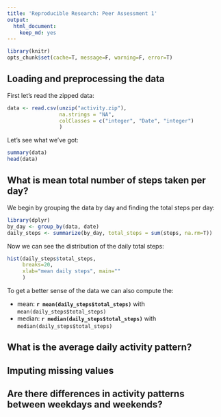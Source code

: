 ```yaml
---
title: 'Reproducible Research: Peer Assessment 1'
output:
  html_document:
    keep_md: yes
---
```

```r
library(knitr)
opts_chunk$set(cache=T, message=F, warning=F, error=T)
```

## Loading and preprocessing the data
First let's read the zipped data:
``` r
data <- read.csv(unzip("activity.zip"), 
                 na.strings = "NA", 
                 colClasses = c("integer", "Date", "integer")
                 )
```
Let's see what we've got:
``` r
summary(data)
head(data)
```


## What is mean total number of steps taken per day?
We begin by grouping the data by day and finding the total steps per day:
``` r
library(dplyr)
by_day <- group_by(data, date)
daily_steps <- summarize(by_day, total_steps = sum(steps, na.rm=T))
```

Now we can see the distribution of the daily total steps:
``` r
hist(daily_steps$total_steps, 
     breaks=20,
     xlab="mean daily steps", main=""
     )
```

To get a better sense of the data we can also compute the: 

* mean: **`r mean(daily_steps$total_steps)`** with ` mean(daily_steps$total_steps)`  
* median: **`r median(daily_steps$total_steps)`** with ` median(daily_steps$total_steps)`


## What is the average daily activity pattern?



## Imputing missing values



## Are there differences in activity patterns between weekdays and weekends?
